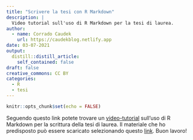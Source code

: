 ```yaml
---
title: "Scrivere la tesi con R Markdown"
description: |
  Video tutorial sull'uso di R Markdown per la tesi di laurea.
author:
  - name: Corrado Caudek
    url: https://caudekblog.netlify.app
date: 03-07-2021
output:
  distill::distill_article:
    self_contained: false
draft: false
creative_commons: CC BY
categories:
  - R
  - tesi
---
```



```r
knitr::opts_chunk$set(echo = FALSE)
```

Seguendo questo link potete trovare un [video-tutorial](https://drive.google.com/file/d/1rdcVgjB3Pv3NQcC2pO1Cew5rX6BnE69H/view?usp=sharing) sull'uso di R Markdown per la scrittura della tesi di laurea. Il materiale che ho predisposto può essere scaricato selezionando questo [link](https://drive.google.com/file/d/1wDrCDQEAX5ZtROl3Uyz1E0nR5KSiyv6m/view?usp=sharing). Buon lavoro!



